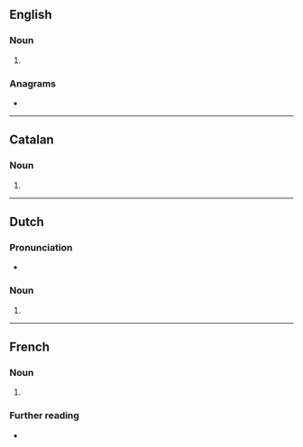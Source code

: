 {{also|sultāns}}
==English==

===Noun===
{{head|en|noun form}}

# {{plural of|en|sultan}}

===Anagrams===
* {{anagrams|en|a=alnsstu|unlasts}}

----

==Catalan==

===Noun===
{{head|ca|noun form}}

# {{plural of|ca|sultà}}

----

==Dutch==

===Pronunciation===
* {{audio|nl|Nl-sultans.ogg|Audio}}

===Noun===
{{head|nl|noun plural form}}

# {{nl-noun form of|pl|sultan}}

----

==French==

===Noun===
{{head|fr|noun form|g=m}}

# {{plural of|fr|sultan}}

===Further reading===
* {{R:TLFi}}